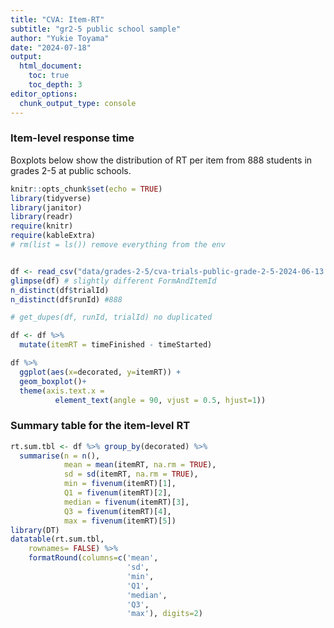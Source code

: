 ```yaml
---
title: "CVA: Item-RT"
subtitle: "gr2-5 public school sample"
author: "Yukie Toyama"
date: "2024-07-18"
output:
  html_document:
    toc: true
    toc_depth: 3
editor_options: 
  chunk_output_type: console
---
```


### Item-level response time

Boxplots below show the distribution of RT per item from 888 students in grades 2-5 at public schools. 

```r
knitr::opts_chunk$set(echo = TRUE)
library(tidyverse)
library(janitor)
library(readr)
require(knitr)
require(kableExtra)
# rm(list = ls()) remove everything from the env


df <- read_csv("data/grades-2-5/cva-trials-public-grade-2-5-2024-06-13.csv")
glimpse(df) # slightly different FormAndItemId
n_distinct(df$trialId)
n_distinct(df$runId) #888

# get_dupes(df, runId, trialId) no duplicated

df <- df %>% 
  mutate(itemRT = timeFinished - timeStarted)

df %>% 
  ggplot(aes(x=decorated, y=itemRT)) + 
  geom_boxplot()+ 
  theme(axis.text.x = 
          element_text(angle = 90, vjust = 0.5, hjust=1))

```

### Summary table for the item-level RT

```r

rt.sum.tbl <- df %>% group_by(decorated) %>% 
  summarise(n = n(),
            mean = mean(itemRT, na.rm = TRUE),
            sd = sd(itemRT, na.rm = TRUE),
            min = fivenum(itemRT)[1],
            Q1 = fivenum(itemRT)[2],
            median = fivenum(itemRT)[3],
            Q3 = fivenum(itemRT)[4],
            max = fivenum(itemRT)[5]) 
library(DT) 
datatable(rt.sum.tbl,
    rownames= FALSE) %>%
    formatRound(columns=c('mean', 
                          'sd',
                          'min',
                          'Q1',
                          'median',
                          'Q3',
                          'max'), digits=2)



```